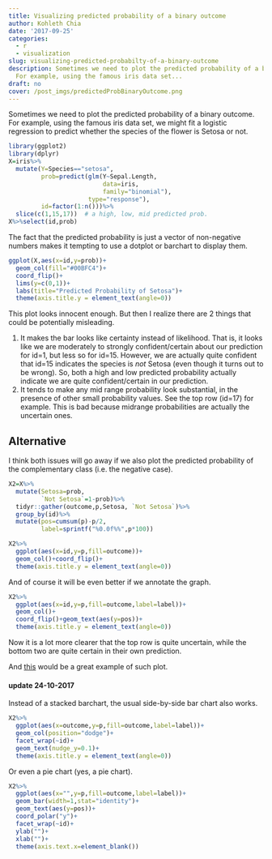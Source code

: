 ```yaml
---
title: Visualizing predicted probability of a binary outcome
author: Kohleth Chia
date: '2017-09-25'
categories:
  - r
  - visualization
slug: visualizing-predicted-probabilty-of-a-binary-outcome
description: Sometimes we need to plot the predicted probability of a binary outcome.
  For example, using the famous iris data set...
draft: no
cover: /post_imgs/predictedProbBinaryOutcome.png
---
```


Sometimes we need to plot the predicted probability of a binary outcome. For example, using the famous iris data set, we might fit a logistic regression to predict whether the species of the flower is Setosa or not.

```r
library(ggplot2)
library(dplyr)
X=iris%>%
  mutate(Y=Species=="setosa",
         prob=predict(glm(Y~Sepal.Length,
                          data=iris,
                          family="binomial"),
                      type="response"),
         id=factor(1:n()))%>%
  slice(c(1,15,17))  # a high, low, mid predicted prob.
X%>%select(id,prob)
```
The fact that the predicted probability is just a vector of non-negative numbers makes it tempting to use a dotplot or barchart to display them.
 
```r
ggplot(X,aes(x=id,y=prob))+
  geom_col(fill="#00BFC4")+
  coord_flip()+
  lims(y=c(0,1))+
  labs(title="Predicted Probability of Setosa")+
  theme(axis.title.y = element_text(angle=0))
```

This plot looks innocent enough. But then I realize there are 2 things that could be potentially misleading.

1. It makes the bar looks like certainty instead of likelihood. That is, it looks like we are moderately to strongly confident/certain about our prediction for id=1, but less so for id=15. However, we are actually quite confident that id=15 indicates the species is *not* Setosa (even though it turns out to be wrong). So, both a high and low predicted probability actually indicate we are quite confident/certain in our prediction.
2. It tends to make any mid range probability look substantial, in the presence of other small probability values. See the top row (id=17) for example. This is bad because midrange probabilities are actually the uncertain ones.

## Alternative
I think both issues will go away if we also plot the predicted probability of the complementary class (i.e. the negative case). 

```r
X2=X%>%
  mutate(Setosa=prob,
         `Not Setosa`=1-prob)%>%
  tidyr::gather(outcome,p,Setosa, `Not Setosa`)%>%
  group_by(id)%>%
  mutate(pos=cumsum(p)-p/2,
         label=sprintf("%0.0f%%",p*100))

X2%>%
  ggplot(aes(x=id,y=p,fill=outcome))+
  geom_col()+coord_flip()+
  theme(axis.title.y = element_text(angle=0))
```

And of course it will be even better if we annotate the graph.
```r
X2%>%
  ggplot(aes(x=id,y=p,fill=outcome,label=label))+
  geom_col()+
  coord_flip()+geom_text(aes(y=pos))+
  theme(axis.title.y = element_text(angle=0))
```
Now it is a lot more clearer that the top row is quite uncertain, while the bottom two are quite certain in their own prediction.

And <a href="//projects.fivethirtyeight.com/2016-election-forecast/" target="_blank">this</a> would be a great example of such plot.

#### update 24-10-2017

Instead of a stacked barchart, the usual side-by-side bar chart also works.

```r
X2%>%
  ggplot(aes(x=outcome,y=p,fill=outcome,label=label))+
  geom_col(position="dodge")+
  facet_wrap(~id)+
  geom_text(nudge_y=0.1)+
  theme(axis.title.y = element_text(angle=0))
```

Or even a pie chart (yes, a pie chart).
```r
X2%>%
  ggplot(aes(x="",y=p,fill=outcome,label=label))+
  geom_bar(width=1,stat="identity")+
  geom_text(aes(y=pos))+
  coord_polar("y")+
  facet_wrap(~id)+
  ylab("")+
  xlab("")+
  theme(axis.text.x=element_blank())
```
